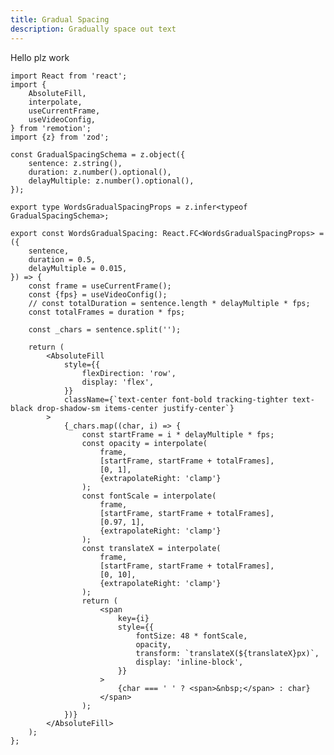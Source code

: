 ```yaml
---
title: Gradual Spacing
description: Gradually space out text
---
```



Hello plz work

<WordsGradualSpacing />

```tsx title="components/gradual-spacing.tsx"
import React from 'react';
import {
	AbsoluteFill,
	interpolate,
	useCurrentFrame,
	useVideoConfig,
} from 'remotion';
import {z} from 'zod';

const GradualSpacingSchema = z.object({
	sentence: z.string(),
	duration: z.number().optional(),
	delayMultiple: z.number().optional(),
});

export type WordsGradualSpacingProps = z.infer<typeof GradualSpacingSchema>;

export const WordsGradualSpacing: React.FC<WordsGradualSpacingProps> = ({
	sentence,
	duration = 0.5,
	delayMultiple = 0.015,
}) => {
	const frame = useCurrentFrame();
	const {fps} = useVideoConfig();
	// const totalDuration = sentence.length * delayMultiple * fps;
	const totalFrames = duration * fps;

	const _chars = sentence.split('');

	return (
		<AbsoluteFill
			style={{
				flexDirection: 'row',
				display: 'flex',
			}}
			className={`text-center font-bold tracking-tighter text-black drop-shadow-sm items-center justify-center`}
		>
			{_chars.map((char, i) => {
				const startFrame = i * delayMultiple * fps;
				const opacity = interpolate(
					frame,
					[startFrame, startFrame + totalFrames],
					[0, 1],
					{extrapolateRight: 'clamp'}
				);
				const fontScale = interpolate(
					frame,
					[startFrame, startFrame + totalFrames],
					[0.97, 1],
					{extrapolateRight: 'clamp'}
				);
				const translateX = interpolate(
					frame,
					[startFrame, startFrame + totalFrames],
					[0, 10],
					{extrapolateRight: 'clamp'}
				);
				return (
					<span
						key={i}
						style={{
							fontSize: 48 * fontScale,
							opacity,
							transform: `translateX(${translateX}px)`,
							display: 'inline-block',
						}}
					>
						{char === ' ' ? <span>&nbsp;</span> : char}
					</span>
				);
			})}
		</AbsoluteFill>
	);
};
```